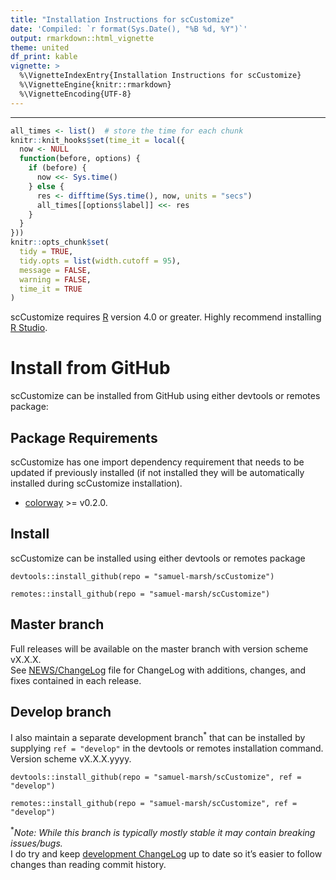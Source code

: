 ```yaml
---
title: "Installation Instructions for scCustomize"
date: 'Compiled: `r format(Sys.Date(), "%B %d, %Y")`'
output: rmarkdown::html_vignette
theme: united
df_print: kable
vignette: >
  %\VignetteIndexEntry{Installation Instructions for scCustomize}
  %\VignetteEngine{knitr::rmarkdown}
  %\VignetteEncoding{UTF-8}
---
```

***

<style>
p.caption {
  font-size: 0.9em;
}
</style>
 
```r
all_times <- list()  # store the time for each chunk
knitr::knit_hooks$set(time_it = local({
  now <- NULL
  function(before, options) {
    if (before) {
      now <<- Sys.time()
    } else {
      res <- difftime(Sys.time(), now, units = "secs")
      all_times[[options$label]] <<- res
    }
  }
}))
knitr::opts_chunk$set(
  tidy = TRUE,
  tidy.opts = list(width.cutoff = 95),
  message = FALSE,
  warning = FALSE,
  time_it = TRUE
)
```

scCustomize requires [R](https://www.r-project.org/) version 4.0 or greater. Highly recommend installing [R Studio](https://www.rstudio.com/).

# Install from GitHub  
scCustomize can be installed from GitHub using either devtools or remotes package:

## Package Requirements
scCustomize has one import dependency requirement that needs to be updated if previously installed (if not installed they will be automatically installed during scCustomize installation).
  
* [colorway](https://github.com/hypercompetent/colorway) >= v0.2.0.

## Install
scCustomize can be installed using either devtools or remotes package
```
devtools::install_github(repo = "samuel-marsh/scCustomize")

remotes::install_github(repo = "samuel-marsh/scCustomize")
```

## Master branch    
Full releases will be available on the master branch with version scheme vX.X.X.  
See [NEWS/ChangeLog](https://samuel-marsh.github.io/scCustomize/news/index.html) file for ChangeLog with additions, changes, and fixes contained in each release.

## Develop branch    
I also maintain a separate development branch<sup>\*</sup> that can be installed by supplying `ref = "develop"` in the devtools or remotes installation command.  Version scheme vX.X.X.yyyy.  

```
devtools::install_github(repo = "samuel-marsh/scCustomize", ref = "develop")

remotes::install_github(repo = "samuel-marsh/scCustomize", ref = "develop")
```

<sup>\*</sup>*Note: While this branch is typically mostly stable it may contain breaking issues/bugs.*  
I do try and keep [development ChangeLog](https://github.com/samuel-marsh/scCustomize/blob/develop/NEWS.md) up to date so it's easier to follow changes than reading commit history.
